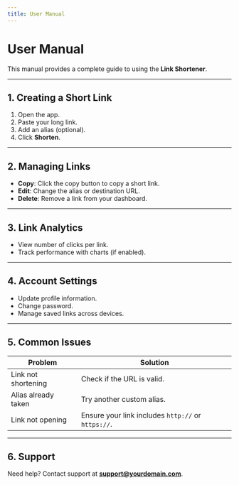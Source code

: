 ```yaml
---
title: User Manual
---
```


# User Manual

This manual provides a complete guide to using the **Link Shortener**.

---

## 1. Creating a Short Link

1. Open the app.
2. Paste your long link.
3. Add an alias (optional).
4. Click **Shorten**.

---

## 2. Managing Links

- **Copy**: Click the copy button to copy a short link.
- **Edit**: Change the alias or destination URL.
- **Delete**: Remove a link from your dashboard.

---

## 3. Link Analytics

- View number of clicks per link.
- Track performance with charts (if enabled).

---

## 4. Account Settings

- Update profile information.
- Change password.
- Manage saved links across devices.

---

## 5. Common Issues

| Problem             | Solution                                           |
| ------------------- | -------------------------------------------------- |
| Link not shortening | Check if the URL is valid.                         |
| Alias already taken | Try another custom alias.                          |
| Link not opening    | Ensure your link includes `http://` or `https://`. |

---

## 6. Support

Need help? Contact support at [**support@yourdomain.com**](mailto:support@yourdomain.com).
